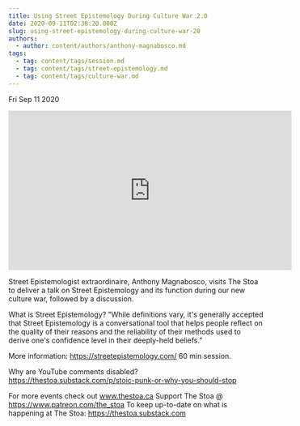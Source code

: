 ```yaml
---
title: Using Street Epistemology During Culture War 2.0
date: 2020-09-11T02:38:20.000Z
slug: using-street-epistemology-during-culture-war-20
authors:
  - author: content/authors/anthony-magnabosco.md
tags:
  - tag: content/tags/session.md
  - tag: content/tags/street-epistemology.md
  - tag: content/tags/culture-war.md
---
```






Fri Sep 11 2020

<iframe width="560" height="315" src="https://www.youtube.com/embed/rO8mHwL2Rr8" title="Using Street Epistemology During Culture War 2.0 w/ Anthony Magnabosco" frameborder="0" allow="accelerometer; autoplay; clipboard-write; encrypted-media; gyroscope; picture-in-picture" allowfullscreen ></iframe>

Street Epistemologist extraordinaire, Anthony Magnabosco, visits The Stoa to deliver a talk on Street Epistemology and its function during our new culture war, followed by a discussion. 

What is Street Epistemology? "While definitions vary, it's generally accepted that Street Epistemology is a conversational tool that helps people reflect on the quality of their reasons and the reliability of their methods used to derive one's confidence level in their deeply-held beliefs." 

More information: https://streetepistemology.com/
60 min session. 

Why are YouTube comments disabled? https://thestoa.substack.com/p/stoic-punk-or-why-you-should-stop

For more events check out www.thestoa.ca
Support The Stoa @ https://www.patreon.com/the_stoa
To keep up-to-date on what is happening at The Stoa: https://thestoa.substack.com


